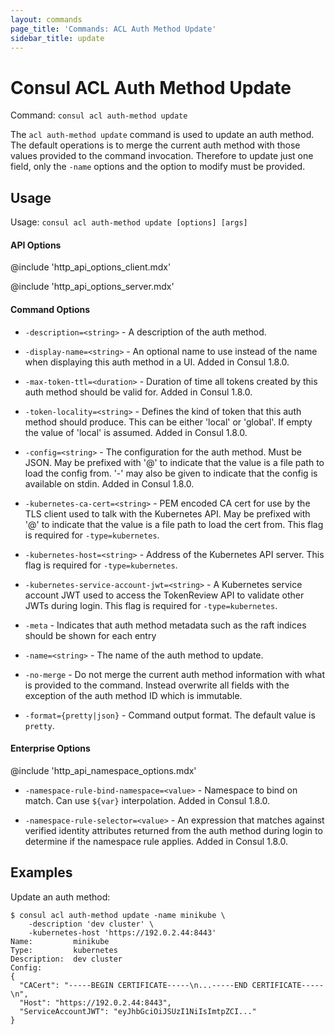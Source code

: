 ```yaml
---
layout: commands
page_title: 'Commands: ACL Auth Method Update'
sidebar_title: update
---
```


# Consul ACL Auth Method Update

Command: `consul acl auth-method update`

The `acl auth-method update` command is used to update an auth method. The
default operations is to merge the current auth method with those values
provided to the command invocation. Therefore to update just one field, only
the `-name` options and the option to modify must be provided.

## Usage

Usage: `consul acl auth-method update [options] [args]`

#### API Options

@include 'http_api_options_client.mdx'

@include 'http_api_options_server.mdx'

#### Command Options

- `-description=<string>` - A description of the auth method.

- `-display-name=<string>` - An optional name to use instead of the name when
  displaying this auth method in a UI. Added in Consul 1.8.0.

- `-max-token-ttl=<duration>` - Duration of time all tokens created by this
  auth method should be valid for. Added in Consul 1.8.0.

- `-token-locality=<string>` - Defines the kind of token that this auth method
  should produce. This can be either 'local' or 'global'. If empty the value of
  'local' is assumed. Added in Consul 1.8.0.

- `-config=<string>` - The configuration for the auth method. Must be JSON. May
  be prefixed with '@' to indicate that the value is a file path to load the
  config from. '-' may also be given to indicate that the config is available on
  stdin. Added in Consul 1.8.0.

- `-kubernetes-ca-cert=<string>` - PEM encoded CA cert for use by the TLS
  client used to talk with the Kubernetes API. May be prefixed with '@' to
  indicate that the value is a file path to load the cert from. This flag is
  required for `-type=kubernetes`.

- `-kubernetes-host=<string>` - Address of the Kubernetes API server. This flag
  is required for `-type=kubernetes`.

- `-kubernetes-service-account-jwt=<string>` - A Kubernetes service account JWT
  used to access the TokenReview API to validate other JWTs during login. This
  flag is required for `-type=kubernetes`.

- `-meta` - Indicates that auth method metadata such as the raft
  indices should be shown for each entry

- `-name=<string>` - The name of the auth method to update.

- `-no-merge` - Do not merge the current auth method information with what is provided
  to the command. Instead overwrite all fields with the exception of the auth method
  ID which is immutable.

- `-format={pretty|json}` - Command output format. The default value is `pretty`.

#### Enterprise Options

@include 'http_api_namespace_options.mdx'

- `-namespace-rule-bind-namespace=<value>` - Namespace to bind on match. Can
  use `${var}` interpolation. Added in Consul 1.8.0.

- `-namespace-rule-selector=<value>` - An expression that matches against
  verified identity attributes returned from the auth method during login to
  determine if the namespace rule applies. Added in Consul 1.8.0.

## Examples

Update an auth method:

```shell-session
$ consul acl auth-method update -name minikube \
    -description 'dev cluster' \
    -kubernetes-host 'https://192.0.2.44:8443'
Name:         minikube
Type:         kubernetes
Description:  dev cluster
Config:
{
  "CACert": "-----BEGIN CERTIFICATE-----\n...-----END CERTIFICATE-----\n",
  "Host": "https://192.0.2.44:8443",
  "ServiceAccountJWT": "eyJhbGciOiJSUzI1NiIsImtpZCI..."
}
```
